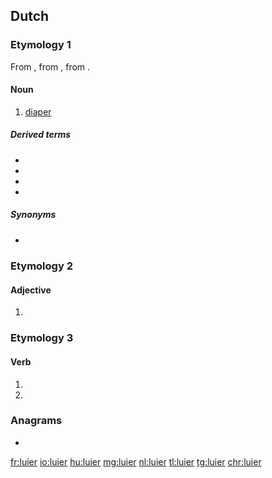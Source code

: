 ==Dutch==

===Etymology 1===
From {{inh|nl|dum|ludere}}, from {{inh|nl|odt|*lūthara}}, from {{inh|nl|gem-pro|*lūþarō}}.

====Noun====
{{nl-noun|m|-s|luiertje}}

# [[diaper]]

=====Derived terms=====
* {{l|nl|luierbroekje}}
* {{l|nl|luiercentrale}}
* {{l|nl|luiermand}}
* {{l|nl|luierstoel}}

=====Synonyms=====
* {{qualifier|archaic}} {{l|nl|luur}}

===Etymology 2===

====Adjective====
{{nl-adj-comp}}

# {{nl-adj form of|comp|lui}}

===Etymology 3===

====Verb====
{{nl-verb-form}}

# {{nl-verb form of|p=1|n=sg|t=pres|m=ind|luieren}}
# {{nl-verb form of|m=imp|luieren}}

===Anagrams===
* {{l|nl|ruile}}

[[fr:luier]]
[[io:luier]]
[[hu:luier]]
[[mg:luier]]
[[nl:luier]]
[[tl:luier]]
[[tg:luier]]
[[chr:luier]]